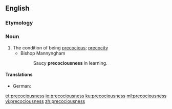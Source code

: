 ==English==

===Etymology===
{{suffix|precocious|ness|lang=en}}

===Noun===
{{en-noun|-}}

# The condition of being [[precocious]]; [[precocity]]
#* Bishop Mannyngham
#*: Saucy '''precociousness''' in learning.

====Translations====
{{trans-top|condition of being precocious}}
* German: {{t|de|Frühreife|f}}
{{trans-mid}}
{{trans-bottom}}

[[et:precociousness]]
[[io:precociousness]]
[[ku:precociousness]]
[[ml:precociousness]]
[[vi:precociousness]]
[[zh:precociousness]]